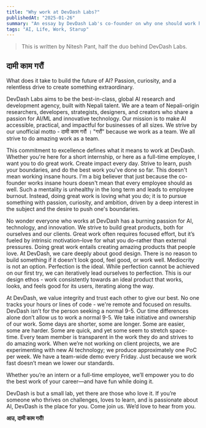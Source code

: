 ```yaml
---
title: "Why work at DevDash Labs?"
publishedAt: "2025-01-26"
summary: "An essay by DevDash Lab's co-founder on why one should work here."
tags: "AI, Life, Work, Starup"
---
```


> This is written by Nitesh Pant, half the duo behind DevDash Labs.

## दामी काम गरौं

What does it take to build the future of AI? Passion, curiosity, and a relentless drive to create something extraordinary. 

DevDash Labs aims to be the best-in-class, global AI research and development agency, built with Nepali talent. We are a team of Nepali-origin researchers, developers, strategists, designers, and creators who share a passion for AI/ML and innovative technology. Our mission is to make AI accessible, practical, and impactful for businesses of all sizes. We strive by our unofficial motto \- दामी काम गरौं । "गरौं" because we work as a team. We all strive to do amazing work as a team. 

This commitment to excellence defines what it means to work at DevDash. Whether you're here for a short internship, or here as a full-time employee, I want you to do great work. Create impact every day. Strive to learn, push your boundaries, and do the best work you've done so far. This doesn't mean working insane hours. I'm a big believer that just because the co-founder works insane hours doesn't mean that every employee should as well. Such a mentality is unhealthy in the long term and leads to employee burnout. Instead, doing great work is loving what you do; it is to pursue something with passion, curiosity, and ambition, driven by a deep interest in the subject and the desire to push one's boundaries.

No wonder everyone who works at DevDash has a burning passion for AI, technology, and innovation. We strive to build great products, both for ourselves and our clients. Great work often requires focused effort, but it’s fueled by intrinsic motivation–love for what you do–rather than external pressures. Doing great work entails creating amazing products that people love. At DevDash, we care deeply about good design. There is no reason to build something if it doesn’t look good, feel good, or work well. Mediocrity is not an option. Perfection is the ideal. While perfection cannot be achieved on our first try, we can iteratively lead ourselves to perfection. This is our design ethos \- work consistently towards an ideal product that works, looks, and feels good for its users, iterating along the way.

At DevDash, we value integrity and trust each other to give our best. No one tracks your hours or lines of code \- we're remote and focused on results. DevDash isn’t for the person seeking a normal 9-5. Our time differences alone don’t allow us to work a normal 9-5. We take initiative and ownership of our work. Some days are shorter, some are longer. Some are easier, some are harder. Some are quick, and yet some seem to stretch space-time. Every team member is transparent in the work they do and strives to do amazing work. When we’re not working on client projects, we are experimenting with new AI technology; we produce approximately one PoC per week. We have a team-wide demo every Friday. Just because we work fast doesn’t mean we lower our standards. 

Whether you’re an intern or a full-time employee, we’ll empower you to do the best work of your career—and have fun while doing it. 

DevDash is but a small lab, yet there are those who love it. If you’re someone who thrives on challenges, loves to learn, and is passionate about AI, DevDash is the place for you. Come join us. We’d love to hear from you.

**आउ, दामी काम गरौं\!**